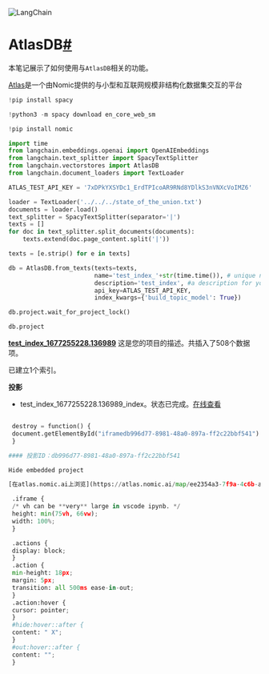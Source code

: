 

<Head>
  <script>
    {
      `(function() {
         var _hmt = _hmt || [];
(function() {
  var hm = document.createElement("script");
  hm.src = "https://hm.baidu.com/hm.js?e60fb290e204e04c5cb6f79b0ac1e697";
  var s = document.getElementsByTagName("script")[0]; 
  s.parentNode.insertBefore(hm, s);
})();
       })();`
    }
  </script>
</Head>

![LangChain](https://pica.zhimg.com/50/v2-56e8bbb52aa271012541c1fe1ceb11a2_r.gif)





AtlasDB[#](#atlasdb "跳转到标题")
============================

本笔记展示了如何使用与`AtlasDB`相关的功能。

[Atlas](https://docs.nomic.ai/index)是一个由Nomic提供的与小型和互联网规模非结构化数据集交互的平台

```python
!pip install spacy

```

```python
!python3 -m spacy download en_core_web_sm

```

```python
!pip install nomic

```

```python
import time
from langchain.embeddings.openai import OpenAIEmbeddings
from langchain.text_splitter import SpacyTextSplitter
from langchain.vectorstores import AtlasDB
from langchain.document_loaders import TextLoader

```

```python
ATLAS_TEST_API_KEY = '7xDPkYXSYDc1_ErdTPIcoAR9RNd8YDlkS3nVNXcVoIMZ6'

```

```python
loader = TextLoader('../../../state_of_the_union.txt')
documents = loader.load()
text_splitter = SpacyTextSplitter(separator='|')
texts = []
for doc in text_splitter.split_documents(documents):
    texts.extend(doc.page_content.split('|'))

texts = [e.strip() for e in texts]

```

```python
db = AtlasDB.from_texts(texts=texts,
                        name='test_index_'+str(time.time()), # unique name for your vector store
                        description='test_index', #a description for your vector store
                        api_key=ATLAS_TEST_API_KEY,
                        index_kwargs={'build_topic_model': True})

```

```python
db.project.wait_for_project_lock()

```

```python
db.project

```

**[test_index_1677255228.136989](https://atlas.nomic.ai/dashboard/project/ee2354a3-7f9a-4c6b-af43-b0cda09d7198)**  这是您的项目的描述。共插入了508个数据项。

已建立1个索引。

**投影**
* test_index_1677255228.136989_index。状态已完成。[在线查看](https://atlas.nomic.ai/map/ee2354a3-7f9a-4c6b-af43-b0cda09d7198/db996d77-8981-48a0-897a-ff2c22bbf541) 
```python

 destroy = function() {
 document.getElementById("iframedb996d77-8981-48a0-897a-ff2c22bbf541").remove()
 }

#### 投影ID：db996d77-8981-48a0-897a-ff2c22bbf541

Hide embedded project

[在atlas.nomic.ai上浏览](https://atlas.nomic.ai/map/ee2354a3-7f9a-4c6b-af43-b0cda09d7198/db996d77-8981-48a0-897a-ff2c22bbf541)

 .iframe {
 /* vh can be **very** large in vscode ipynb. */
 height: min(75vh, 66vw);
 width: 100%;
 }

 .actions {
 display: block;
 }
 .action {
 min-height: 18px;
 margin: 5px;
 transition: all 500ms ease-in-out;
 }
 .action:hover {
 cursor: pointer;
 }
 #hide:hover::after {
 content: " X";
 }
 #out:hover::after {
 content: "";
 }

```